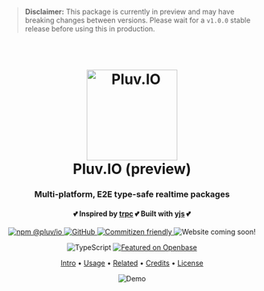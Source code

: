 
> **Disclaimer:**
> This package is currently in preview and may have breaking changes between versions. Please wait for a `v1.0.0` stable release before using this in production.

<h1 align="center">
  <br />
  <img src="https://github.com/pluv-io/pluv/blob/master/assets/pluv-icon-192x192.png?raw=true" alt="Pluv.IO" width="180" style={{ borderRadius: "16px" }} />
  <br />
  Pluv.IO (preview)
  <br />
</h1>

<h3 align="center">Multi-platform, E2E type-safe realtime packages</h3>
<h4 align="center">💕 Inspired by <a href="https://trpc.io">trpc</a> 💕 Built with <a href="https://docs.yjs.dev/">yjs</a> 💕</h4>

<p align="center">
  <a href="https://www.npmjs.com/package/@pluv/io">
    <img src="https://img.shields.io/npm/v/@pluv/io" alt="npm @pluv/io" />
  </a>
  <a href="https://github.com/pluv-io/pluv/blob/master/LICENSE">
    <img alt="GitHub" src="https://img.shields.io/github/license/pluv-io/pluv" alt="License MIT" />
  </a>
  <a href="https://commitizen.github.io/cz-cli/">
    <img src="https://img.shields.io/badge/commitizen-friendly-brightgreen.svg" alt="Commitizen friendly" />
  </a>
  <img src="https://img.shields.io/badge/website-coming%20soon!-blue" alt="Website coming soon!" />
</p>

<p align="center">
  <img src="https://badgen.net/badge/-/TypeScript?icon=typescript&label&labelColor=blue&color=555555" alt="TypeScript" />
  <a href="https://openbase.com/js/@pluv/io?utm_source=embedded&amp;utm_medium=badge&amp;utm_campaign=rate-badge">
    <img src="https://badges.openbase.com/js/featured/@pluv/io.svg?token=FdWfpo90mCUb7InAjDG0KeXM/uH+KdHK3us2pNRgWf0=" alt="Featured on Openbase" />
  </a>
</p>

<p align="center">
  <a href="#intro">Intro</a> •
  <a href="#usage">Usage</a> •
  <a href="#related">Related</a> •
  <a href="#credits">Credits</a> •
  <a href="#license">License</a>
</p>

<p align="center">
  <img src="https://github.com/pluv-io/pluv/blob/master/assets/demo-events.gif?raw=true" alt="Demo" />
</p>


